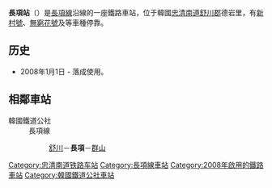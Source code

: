 {{NoteTA |G1=Transport |G2=Railway}}
{{unreferenced|time=2014-07-07T02:40:54+00:00}}
{{Infobox station
|livery     = {{韓國鐵道路線色|KR}}
|name       = 長項站
|eng_name   = Janghang
|other_name = 
|image      = NewJanghangSta.jpg
|caption    = 
|hangul     = 장항역
|hanja      = 長項驛
|rr         = Janghang-yeok
|mr         = 
|operator   = [[韓國鐵道公社|韓國鐵道公社]]
|lines      = [[長項線|長項線]]
|address    = {{KOR}}[[忠清南道|忠清南道]][[舒川郡|舒川郡]]{{link-ko|馬西面|마서면}}長項站街55
|structure  = 高架車站
|platform   = [[混合式月台|混合式月台]]
|opened     = 2008年1月1日
|closed     = 
|passengers = 平均每日166人次
|pass_year  = 2020年
|adjacent   = {{Adjacent stations|system1=韓國鐵道公社
|line1=長項線|type1=新村|left1=舒川|right1=群山|note-left1=4.8km|note-right1=7.0km
|line2=G-train|left2=大川|right2=群山|note-left2=36.7km|note-mid2=(西海金光列車)|note-right2=7.0km
}}
}}

'''長項站'''（{{kor|諺=장항역|漢=長項驛|羅=Janghang yeok|f=y}}）是[[長項線|長項線]]沿線的一座鐵路車站，位于韓國[[忠清南道|忠清南道]][[舒川郡|舒川郡]]{{link-ko|馬西面|마서면}}德岩里，有[[新村號|新村號]]、[[無窮花號|無窮花號]]及{{link-ko|西海金光列車|서해금빛열차}}等車種停靠。

== 历史 ==
* 2008年1月1日 - 落成使用。

== 相鄰車站 ==
;韓國鐵道公社
:長項線
::[[舒川站|舒川]]－'''長項'''－[[群山站|群山]]

{{长项线}}
{{新村号}}
{{无穷花号}}

[[Category:忠清南道铁路车站|Category:忠清南道铁路车站]]
[[Category:長項線車站|Category:長項線車站]]
[[Category:2008年啟用的鐵路車站|Category:2008年啟用的鐵路車站]]
[[Category:韓國鐵道公社車站|Category:韓國鐵道公社車站]]
